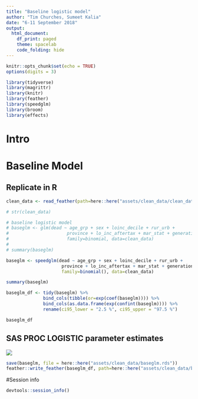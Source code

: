 ```yaml
---
title: "Baseline logistic model"
author: "Tim Churches, Sumeet Kalia"
date: "6-11 September 2018"
output:
  html_document:
    df_print: paged
    theme: spacelab
    code_folding: hide
---
```


```r
knitr::opts_chunk$set(echo = TRUE)
options(digits = 3)

library(tidyverse)
library(magrittr)
library(knitr)
library(feather)
library(speedglm)
library(broom)
library(effects)
```

# Intro

# Baseline Model


## Replicate in R

```r

clean_data <- read_feather(path=here::here("assets/clean_data/clean_data.feather"))

# str(clean_data)

# baseline logistic model
# baseglm <- glm(dead ~ age_grp + sex + loinc_decile + rur_urb +
#                      province + lo_inc_aftertax + mar_stat + generation, 
#                      family=binomial, data=clean_data)
# 
# summary(baseglm)

baseglm <- speedglm(dead ~ age_grp + sex + loinc_decile + rur_urb +
                     province + lo_inc_aftertax + mar_stat + generation, 
                     family=binomial(), data=clean_data)

summary(baseglm)
```

```r

baseglm_df <- tidy(baseglm) %>%
              bind_cols(tibble(or=exp(coef(baseglm)))) %>%
              bind_cols(as.data.frame(exp(confint(baseglm)))) %>%
              rename(ci95_lower = "2.5 %", ci95_upper = "97.5 %")

baseglm_df
```

## SAS PROC LOGISTIC parameter estimates

![](../assets/Sumeet/PROC_LOGISTIC_baseline_model.png)

```r
save(baseglm, file = here::here("assets/clean_data/baseglm.rds"))
feather::write_feather(baseglm_df, path=here::here("assets/clean_data/baseglm_df.feather"))
```


#Session info

```r
devtools::session_info()
```
